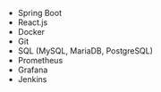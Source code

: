 - Spring Boot
- React.js
- Docker
- Git
- SQL (MySQL, MariaDB, PostgreSQL)
- Prometheus
- Grafana
- Jenkins

